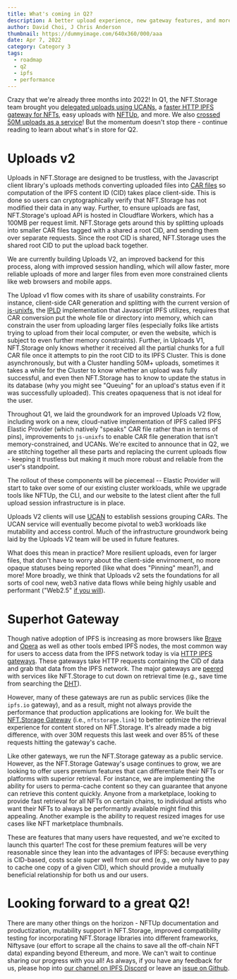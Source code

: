 ```yaml
---
title: What's coming in Q2?
description: A better upload experience, new gateway features, and more
author: David Choi, J Chris Anderson
thumbnail: https://dummyimage.com/640x360/000/aaa
date: Apr 7, 2022
category: Category 3
tags:
  - roadmap
  - q2
  - ipfs
  - performance
---
```


Crazy that we're already three months into 2022! In Q1, the NFT.Storage team brought you [delegated uploads using UCANs](https://nft.storage/docs/how-to/ucan/), a [faster HTTP IPFS gateway for NFTs](https://nft.storage/docs/concepts/gateways/), easy uploads with [NFTUp](https://nft.storage/blog/post/2022-04-05-announcing-nftup/), and more. We also [crossed 50M uploads as a service](https://nft.storage/blog/post/2022-03-29-50M-uploads/)! But the momentum doesn't stop there - continue reading to learn about what's in store for Q2.

# Uploads v2

Uploads in NFT.Storage are designed to be trustless, with the Javascript client library's uploads methods converting uploaded files into [CAR files](https://nft.storage/docs/concepts/car-files/) so computation of the IPFS content ID (CID) takes place client-side. This is done so users can cryptographically verify that NFT.Storage has not modified their data in any way. Further, to ensure uploads are fast, NFT.Storage's upload API is hosted in Cloudflare Workers, which has a 100MB per request limit. NFT.Storage gets around this by splitting uploads into smaller CAR files tagged with a shared a root CID, and sending them over separate requests. Since the root CID is shared, NFT.Storage uses the shared root CID to put the upload back together.

We are currently building Uploads V2, an improved backend for this process, along with improved session handling, which will allow faster, more reliable uploads of more and larger files from even more constrained clients like web browsers and mobile apps. 

The Upload v1 flow comes with its share of usability constraints. For instance, client-side CAR generation and splitting with the current version of [js-unixfs](https://github.com/ipfs/js-ipfs-unixfs), the [IPLD](https://ipld.io/) implementation that Javascript IPFS utilizes, requires that CAR conversion put the whole file or directory into memory, which can constrain the user from uploading larger files (especially folks like artists trying to upload from their local computer, or even the website, which is subject to even further memory constraints). Further, in Uploads V1, NFT.Storage only knows whether it received all the partial chunks for a full CAR file once it attempts to pin the root CID to its IPFS Cluster. This is done asynchronously, but with a Cluster handling 50M+ uploads, sometimes it takes a while for the Cluster to know whether an upload was fully successful, and even then NFT.Storage has to know to update the status in its database (why you might see "Queuing" for an upload's status even if it was successfully uploaded). This creates opaqueness that is not ideal for the user.

Throughout Q1, we laid the groundwork for an improved Uploads V2 flow, including work on a new, cloud-native implementation of IPFS called IPFS Elastic Provider (which natively "speaks" CAR file rather than in terms of pins), improvements to `js-unixfs` to enable CAR file generation that isn't memory-constrained, and UCANs. We're excited to announce that in Q2, we are stitching together all these parts and replacing the current uploads flow - keeping it trustless but making it much more robust and reliable from the user's standpoint.

The rollout of these components will be piecemeal -- Elastic Provider will start to take over some of our existing cluster workloads, while we upgrade tools like NFTUp, the CLI, and our website to the latest client after the full upload session infrastructure is in place.

Uploads V2 clients will use [UCAN](https://nft.storage/blog/post/2022-04-01-gateway-ucan-release/) to establish sessions grouping CARs. The UCAN service will eventually become pivotal to web3 workloads like mutability and access control. Much of the infrastructure groundwork being laid by the Uploads V2 team will be used in future features.

What does this mean in practice? More resilient uploads, even for larger files, that don't have to worry about the client-side envirnoment, no more opaque statuses being reported (like what does "Pinning" mean?), and more! More broadly, we think that Uploads v2 sets the foundations for all sorts of cool new, web3 native data flows while being highly usable and performant ("Web2.5" [if you will](https://nft.storage/blog/post/2022-02-21-use-web3-to-speed-up-web2/)).

# Superhot Gateway

Though native adoption of IPFS is increasing as more browsers like [Brave](https://brave.com/ipfs-support/) and [Opera](https://blog.ipfs.io/2021-02-08-opera-ios-and-ipfs/) as well as other tools embed IPFS nodes, the most common way for users to access data from the IPFS network today is via [HTTP IPFS gateways](https://docs.ipfs.io/concepts/ipfs-gateway/). These gateways take HTTP requests containing the CID of data and grab that data from the IPFS network. The major gateways are [peered](https://docs.ipfs.io/how-to/peering-with-content-providers/) with services like NFT.Storage to cut down on retrieval time (e.g., save time from searching the [DHT](https://docs.ipfs.io/concepts/dht/)).

However, many of these gateways are run as public services (like the `ipfs.io` gateway), and as a result, might not always provide the performance that production applications are looking for. We built the [NFT.Storage Gateway](https://nft.storage/docs/concepts/gateways/) (i.e., `nftstorage.link`) to better optimize the retrieval experience for content stored on NFT.Storage. It's already made a big difference, with over 30M requests this last week and over 85% of these requests hitting the gateway's cache.

Like other gateways, we run the NFT.Storage gateway as a public service. However, as the NFT.Storage Gateway's usage continues to grow, we are looking to offer users premium features that can differentiate their NFTs or platforms with superior retrieval. For instance, we are implementing the ability for users to perma-cache content so they can guarantee that anyone can retrieve this content quickly. Anyone from a marketplace, looking to provide fast retrieval for all NFTs on certain chains, to individual artists who want their NFTs to always be performantly available might find this appealing. Another example is the ability to request resized images for use cases like NFT marketplace thumbnails.

These are features that many users have requested, and we're excited to launch this quarter! The cost for these premium features will be very reasonable since they lean into the advantages of IPFS: because everything is CID-based, costs scale super well from our end (e.g., we only have to pay to cache one copy of a given CID), which should provide a mutually beneficial relationship for both us and our users.

# Looking forward to a great Q2!

There are many other things on the horizon - NFTUp documentation and productization, mutability support in NFT.Storage, improved compatibility testing for incorporating NFT.Storage libraries into different frameworks, Niftysave (our effort to scrape all the chains to save all the off-chain NFT data) expanding beyond Ethereum, and more. We can't wait to continue sharing our progress with you all! As always, if you have any feedback for us, please hop into [our channel on IPFS Discord](https://discord.com/invite/KKucsCpZmY) or leave an [issue on Github](https://github.com/nftstorage/nft.storage/issues).
